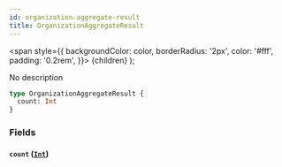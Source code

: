 ```yaml
---
id: organization-aggregate-result
title: OrganizationAggregateResult
---
```


<span
style={{
      backgroundColor: color,
      borderRadius: '2px',
      color: '#fff',
      padding: '0.2rem',
    }}>
{children}
</span>
);

No description

```graphql
type OrganizationAggregateResult {
  count: Int
}
```

### Fields

#### `count` ([`Int`](/docs/schema/scalars/int))
